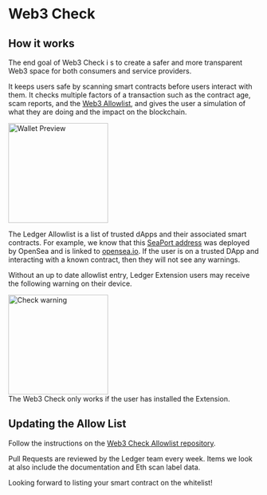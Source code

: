 

# Web3 Check

## How it works

The end goal of Web3 Check i
s to create a safer and more transparent Web3 space for both consumers and service providers. 

It keeps users safe by scanning smart contracts before users interact with them. It checks multiple factors of a transaction such as the contract age, scam reports, and the [Web3 Allowlist](https://github.com/LedgerHQ/web3allowlist), and gives the user a simulation of what they are doing and the impact on the blockchain. 

<div class="center">
    <Zoom>
        <img src="/wallet-preview.png" alt="Wallet Preview" width="200"/>
    </Zoom>
</div>

The Ledger Allowlist is a list of trusted dApps and their associated smart contracts. For example, we know that this [SeaPort address](https://etherscan.io/address/0x00000000006c3852cbef3e08e8df289169ede581) was deployed by OpenSea and is linked to [opensea.io](http://opensea.io). If the user is on a trusted DApp and interacting with a known contract, then they will not see any warnings. 

Without an up to date allowlist entry, Ledger Extension users may receive the following warning on their device.

<div class="center">
    <Zoom>
        <img src="/check-warning.png" alt="Check warning" width="200"/>
    </Zoom>
</div>

<Callout type="info" emoji="👉">
  The Web3 Check only works if the user has installed the Extension.
</Callout>

## Updating the Allow List

Follow the instructions on the [Web3 Check Allowlist repository](https://github.com/LedgerHQ/web3allowlist/).

Pull Requests are reviewed by the Ledger team every week. Items we look at also include the documentation and Eth scan label data.

Looking forward to listing your smart contract on the whitelist!



